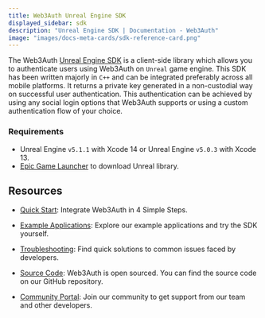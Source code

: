 ```yaml
---
title: Web3Auth Unreal Engine SDK
displayed_sidebar: sdk
description: "Unreal Engine SDK | Documentation - Web3Auth"
image: "images/docs-meta-cards/sdk-reference-card.png"
---
```


The Web3Auth [Unreal Engine SDK](https://github.com/Web3Auth/web3auth-unreal-sdk) is a client-side library which allows you to authenticate users
using Web3Auth on `Unreal` game engine. This SDK has been written majorly in `C++` and can be integrated preferably across all mobile platforms. It
returns a private key generated in a non-custodial way on successful user authentication. This authentication can be achieved by using any social
login options that Web3Auth supports or using a custom authentication flow of your choice.

### Requirements

- Unreal Engine `v5.1.1` with Xcode 14 or Unreal Engine `v5.0.3` with Xcode 13.
- [Epic Game Launcher](https://www.unrealengine.com/en-US/download) to download Unreal library.

## Resources

- [Quick Start](/quick-start?product=Plug+and+Play&sdk=Plug+and+Play+Unreal+SDK&platform=Unreal): Integrate Web3Auth in 4 Simple Steps.

- [Example Applications](/examples?product=Plug+and+Play&sdk=Plug+and+Play+Unreal+SDK): Explore our example applications and try the SDK yourself.

- [Troubleshooting](/troubleshooting): Find quick solutions to common issues faced by developers.

- [Source Code](https://github.com/Web3Auth/web3auth-unity-example/tree/master): Web3Auth is open sourced. You can find the source code on our GitHub
  repository.

- [Community Portal](https://community.web3auth.io): Join our community to get support from our team and other developers.

